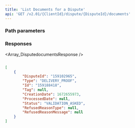 ```yaml
---
title: 'List Documents for a Dispute'  
api: 'GET /v2.01/{ClientId}/dispute/{DisputeId}/documents'  
---
```




### Path parameters  

<DisputeId />  

### Responses  

<AccordionGroup><Accordion title="200">  

<Array_DisputedocumentsResponse /></Accordion></AccordionGroup>  

<ResponseExample>  

```json 200  

[
    {
        "DisputeId": "159102965",
        "Type": "DELIVERY_PROOF",
        "Id": "159188418",
        "Tag": null,
        "CreationDate": 1672655973,
        "ProcessedDate": null,
        "Status": "VALIDATION_ASKED",
        "RefusedReasonType": null,
        "RefusedReasonMessage": null
    }
]  

 ```  

</ResponseExample>  

<RequestExample>  
  <PhpListDocumentsDispute />
  <NodeListDocumentsDispute />
  <RubyListDocumentsDispute />
  <ListDisputeDocumentsPython />
</RequestExample>